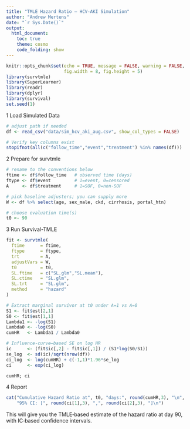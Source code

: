 ```yaml
---
title: "TMLE Hazard Ratio — HCV-AKI Simulation"
author: "Andrew Mertens"
date: "`r Sys.Date()`"
output:
  html_document:
    toc: true
    theme: cosmo
    code_folding: show
---
```



```r

knitr::opts_chunk$set(echo = TRUE, message = FALSE, warning = FALSE,
                      fig.width = 8, fig.height = 5)
library(survtmle)
library(SuperLearner)
library(readr)
library(dplyr)
library(survival)
set.seed(1)
```

1 Load Simulated Data
```r

# adjust path if needed
df <- read_csv("data/sim_hcv_aki_aug.csv", show_col_types = FALSE)

# Verify key columns exist
stopifnot(all(c("follow_time","event","treatment") %in% names(df)))
```

2 Prepare for survtmle
```r

# rename to the conventions below
ftime <- df$follow_time   # observed time (days)
ftype <- df$event         # 1=event, 0=censored
A     <- df$treatment     # 1=SOF, 0=non-SOF

# pick baseline adjusters; you can supply more
W <- df %>% select(age, sex_male, ckd, cirrhosis, portal_htn)

# choose evaluation time(s)
t0 <- 90
```

3 Run Survival-TMLE

```r

fit <- survtmle(
  ftime      = ftime,
  ftype      = ftype,
  trt        = A,
  adjustVars = W,
  t0         = t0,
  SL.ftime   = c("SL.glm","SL.mean"),
  SL.ctime   = "SL.glm",
  SL.trt     = "SL.glm",
  method     = "hazard"
)

# Extract marginal survivor at t0 under A=1 vs A=0
S1 <- fit$est[2,1]
S0 <- fit$est[1,1]
Lambda1 <- -log(S1)
Lambda0 <- -log(S0)
cumHR   <- Lambda1 / Lambda0

# Influence‐curve–based SE on log HR
ic      <- (fit$ic[,2] - fit$ic[,1]) / (S1*log(S0/S1))
se_log  <- sd(ic)/sqrt(nrow(df))
ci_log  <- log(cumHR) + c(-1,1)*1.96*se_log
ci      <- exp(ci_log)

cumHR; ci
```

4 Report
```r

cat("Cumulative Hazard Ratio at", t0, "days:", round(cumHR,3), "\n",
    "95% CI: [", round(ci[1],3), ",", round(ci[2],3), "]\n")
```

This will give you the TMLE‐based estimate of the hazard ratio at day 90, with IC‐based confidence intervals. 
